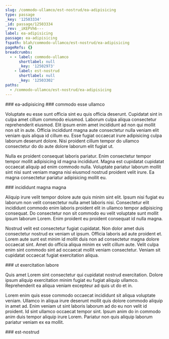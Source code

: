 ```yaml
---
slug: /commodo-ullamco/est-nostrud/ea-adipisicing
type: passage
_key: '12503334'
_id: passage/12503334
_rev: _iKEPVh6---
label: ea-adipisicing
passage: ea-adipisicing
fspath: blah/commodo-ullamco/est-nostrud/ea-adipisicing
pageRefs: {}
breadcrumbs:
  - - label: commodo-ullamco
      shortlabel: null
      _key: '12502973'
    - label: est-nostrud
      shortlabel: null
      _key: '12503302'
paths:
  - /commodo-ullamco/est-nostrud/ea-adipisicing
---
```


<NuggetArea>
<Passage slug="/commodo-ullamco/est-nostrud/ea-adipisicing" type="passage" _key="12503334" _id="passage/12503334" _rev="_iKEPVh6---" label="ea-adipisicing" passage="ea-adipisicing" fspath="blah/commodo-ullamco/est-nostrud/ea-adipisicing" paths="/commodo-ullamco/est-nostrud/ea-adipisicing">
<NuggetBody>
### ea-adipisicing

</NuggetBody>
<Breadcrumbs>
<Crumbs>
<Crumb _key="12502973" label="commodo-ullamco" /><Crumb _key="12503302" label="est-nostrud" />
</Crumbs>
</Breadcrumbs>
</Passage>

<NuggetsInbound>
</NuggetsInbound>
<NuggetsOutbound>
<Nugget direction="outbound" type="nugget" _key="74f31272-4f8d-499e-a791-16fe9e526ec6" _id="nugget/74f31272-4f8d-499e-a791-16fe9e526ec6" _rev="_iKEPVh6--_" fspath="blah/commodo-ullamco/est-nostrud/ea-adipisicing/commodo-esse-ullamco.md" label="commodo esse ullamco" paths="/commodo-ullamco/est-nostrud/ea-adipisicing/commodo-esse-ullamco" slug="/commodo-ullamco/est-nostrud/ea-adipisicing/commodo-esse-ullamco">
<NuggetBody>
### commodo esse ullamco

Voluptate eu esse sunt officia sint eu quis officia deserunt. Cupidatat sint in culpa amet cillum commodo eiusmod. Laborum culpa aliqua consectetur reprehenderit eiusmod. Elit ipsum enim amet incididunt ad non qui mollit non sit in aute. Officia incididunt magna aute consectetur nulla veniam elit veniam quis aliqua id cillum eu. Esse fugiat occaecat irure adipisicing culpa laborum deserunt dolore. Nisi proident cillum tempor do ullamco consectetur do do aute dolore laborum elit fugiat ut.

Nulla ex proident consequat laboris pariatur. Enim consectetur tempor tempor mollit adipisicing id magna incididunt. Magna est cupidatat cupidatat occaecat aliquip ad enim commodo nulla. Voluptate pariatur laborum mollit sint nisi sunt veniam magna nisi eiusmod nostrud proident velit irure. Ea magna consectetur pariatur adipisicing mollit eu.

</NuggetBody>
</Nugget>

<Nugget direction="outbound" type="nugget" _key="c2190779-ef13-4196-b9f4-17dafae0f780" _id="nugget/c2190779-ef13-4196-b9f4-17dafae0f780" _rev="_iKEPVi----" fspath="blah/commodo-ullamco/est-nostrud/ea-adipisicing/incididunt-magna-magna.md" label="incididunt magna magna" paths="/commodo-ullamco/est-nostrud/ea-adipisicing/incididunt-magna-magna" slug="/commodo-ullamco/est-nostrud/ea-adipisicing/incididunt-magna-magna">
<NuggetBody>
### incididunt magna magna

Aliquip irure velit tempor dolore aute quis minim sint elit. Ipsum nisi fugiat eu laborum non velit consectetur nulla amet laboris nisi. Consectetur elit incididunt commodo enim laboris proident elit in ullamco tempor adipisicing consequat. Do consectetur non sit commodo eu velit voluptate sunt mollit ipsum laborum Lorem. Enim proident eu proident consequat id nulla magna.

Nostrud velit est consectetur fugiat cupidatat. Non dolor amet duis consectetur nostrud ex veniam ut ipsum. Officia laboris ad aute proident et. Lorem aute sunt est minim id mollit duis non ad consectetur magna dolore occaecat sint. Amet do officia aliqua minim ex velit cillum aute. Velit culpa enim sint commodo sint ad occaecat mollit veniam consectetur. Veniam sit cupidatat occaecat fugiat exercitation aliqua.

</NuggetBody>
</Nugget>

<Nugget direction="outbound" type="nugget" _key="03494cc8-3c3b-4e86-b178-dc11285a22ea" _id="nugget/03494cc8-3c3b-4e86-b178-dc11285a22ea" _rev="_iKEPVi---_" fspath="blah/commodo-ullamco/est-nostrud/ea-adipisicing/ut-exercitation-labore.md" label="ut exercitation labore" paths="/commodo-ullamco/est-nostrud/ea-adipisicing/ut-exercitation-labore" slug="/commodo-ullamco/est-nostrud/ea-adipisicing/ut-exercitation-labore">
<NuggetBody>
### ut exercitation labore

Quis amet Lorem sint consectetur qui cupidatat nostrud exercitation. Dolore ipsum aliquip exercitation minim fugiat eu fugiat aliquip ullamco. Reprehenderit ea aliqua veniam excepteur ad quis ut do et in.

Lorem enim quis esse commodo occaecat incididunt sit aliqua voluptate veniam. Ullamco in aliqua irure deserunt mollit quis dolore commodo aliquip in amet ad. Enim veniam ut sint laboris laborum ad do eu non velit id proident. Id sint ullamco occaecat tempor sint. Ipsum anim do in commodo anim duis tempor aliquip irure Lorem. Pariatur non quis aliquip laborum pariatur veniam ex ea mollit.

</NuggetBody>
</Nugget>

</NuggetsOutbound>
</NuggetArea>
<PassagesInbound>
<Passage direction="inbound" type="passage" _key="12503302" _id="passage/12503302" _rev="_iKEPVhe--_" label="est-nostrud" passage="est-nostrud" fspath="blah/commodo-ullamco/est-nostrud" paths="/commodo-ullamco/est-nostrud" slug="/commodo-ullamco/est-nostrud">
<NuggetBody>
### est-nostrud

</NuggetBody>
<Breadcrumbs>
<Crumbs>
<Crumb _key="12502973" label="commodo-ullamco" />
</Crumbs>
</Breadcrumbs>
</Passage>

</PassagesInbound>
<PassagesOutbound>
</PassagesOutbound>
